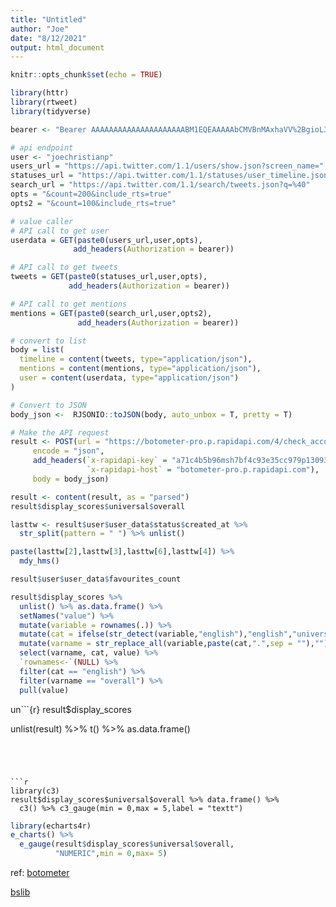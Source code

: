 ```yaml
---
title: "Untitled"
author: "Joe"
date: "8/12/2021"
output: html_document
---
```


```r
knitr::opts_chunk$set(echo = TRUE)
```

```r
library(httr)
library(rtweet)
library(tidyverse)
```

```r
bearer <- "Bearer AAAAAAAAAAAAAAAAAAAAABM1EQEAAAAAbCMVBnMAxhaVV%2BgioL3IZ9%2FRERE%3DFjbeVnOcecMtweoVO4uYhL4EKbWaeEONUmzz9RScvBX7THIRLp"
```

```r
# api endpoint
user <- "joechristianp"
users_url = "https://api.twitter.com/1.1/users/show.json?screen_name="
statuses_url = "https://api.twitter.com/1.1/statuses/user_timeline.json?screen_name="
search_url = "https://api.twitter.com/1.1/search/tweets.json?q=%40"
opts = "&count=200&include_rts=true"
opts2 = "&count=100&include_rts=true"
```

```r
# value caller
# API call to get user
userdata = GET(paste0(users_url,user,opts), 
              add_headers(Authorization = bearer))

# API call to get tweets
tweets = GET(paste0(statuses_url,user,opts), 
             add_headers(Authorization = bearer))

# API call to get mentions
mentions = GET(paste0(search_url,user,opts2), 
               add_headers(Authorization = bearer))

# convert to list
body = list(
  timeline = content(tweets, type="application/json"),
  mentions = content(mentions, type="application/json"),
  user = content(userdata, type="application/json")
)
```

```r
# Convert to JSON
body_json <-  RJSONIO::toJSON(body, auto_unbox = T, pretty = T)

# Make the API request
result <- POST(url = "https://botometer-pro.p.rapidapi.com/4/check_account",
     encode = "json",
     add_headers(`x-rapidapi-key` = "a71c4b5b96msh7bf4c93e35cc979p130934jsn0b3f0705716c",
                 `x-rapidapi-host` = "botometer-pro.p.rapidapi.com"),
     body = body_json)

result <- content(result, as = "parsed")
result$display_scores$universal$overall

lasttw <- result$user$user_data$status$created_at %>% 
  str_split(pattern = " ") %>% unlist()

paste(lasttw[2],lasttw[3],lasttw[6],lasttw[4]) %>% 
  mdy_hms()

result$user$user_data$favourites_count

result$display_scores %>% 
  unlist() %>% as.data.frame() %>% 
  setNames("value") %>% 
  mutate(variable = rownames(.)) %>% 
  mutate(cat = ifelse(str_detect(variable,"english"),"english","universal")) %>% 
  mutate(varname = str_replace_all(variable,paste(cat,".",sep = ""),"")) %>% 
  select(varname, cat, value) %>% 
  `rownames<-`(NULL) %>% 
  filter(cat == "english") %>% 
  filter(varname == "overall") %>% 
  pull(value)


```

un```{r}
result$display_scores

unlist(result) %>% 
  t() %>% 
  as.data.frame()
```




```r
library(c3)
result$display_scores$universal$overall %>% data.frame() %>% 
  c3() %>% c3_gauge(min = 0,max = 5,label = "textt")
```

```r
library(echarts4r)
e_charts() %>% 
  e_gauge(result$display_scores$universal$overall,
          "NUMERIC",min = 0,max= 5)

```





ref:
[botometer](https://rapidapi.com/OSoMe/api/botometer-pro?utm_source=google&utm_medium=cpc&utm_campaign=Beta&utm_term=%2Bbotometer_b&gclid=CjwKCAjwsNiIBhBdEiwAJK4khhX2g87541LVAI6JPyTD4yY_ZynIB0da9omz-N0PjVJ6U0QecCk5-hoCSmMQAvD_BwE)

[bslib](https://www.r-bloggers.com/2021/01/shiny-1-6/)

